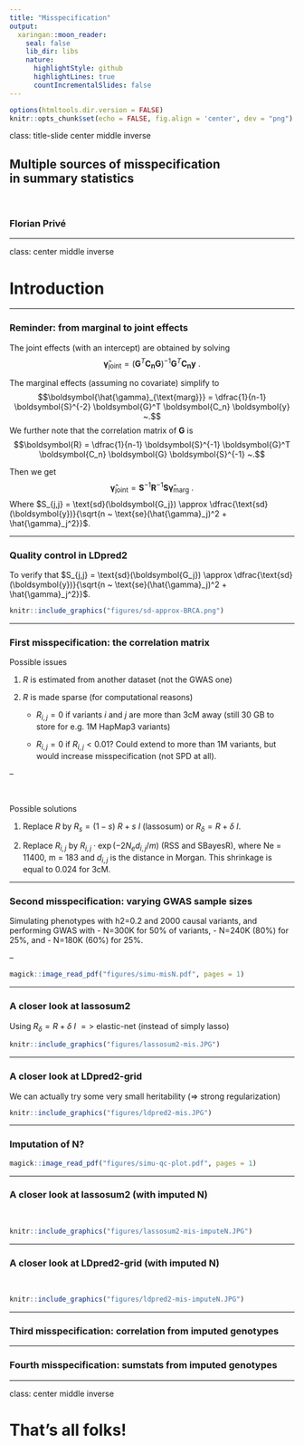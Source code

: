 ```yaml
---
title: "Misspecification"
output:
  xaringan::moon_reader:
    seal: false
    lib_dir: libs
    nature:
      highlightStyle: github
      highlightLines: true
      countIncrementalSlides: false
---
```


```r
options(htmltools.dir.version = FALSE)
knitr::opts_chunk$set(echo = FALSE, fig.align = 'center', dev = "png")
```

class: title-slide center middle inverse

## Multiple sources of misspecification<br>in summary statistics

<br>

### Florian Privé

---

class: center middle inverse

# Introduction

---

### Reminder: from marginal to joint effects

The joint effects (with an intercept) are obtained by solving
$$\boldsymbol{\hat{\gamma}_{\text{joint}}} = (\boldsymbol{G}^T \boldsymbol{C_n} \boldsymbol{G})^{-1} \boldsymbol{G}^T \boldsymbol{C_n} \boldsymbol{y} ~.$$

The marginal effects (assuming no covariate) simplify to 
$$\boldsymbol{\hat{\gamma}_{\text{marg}}} = \dfrac{1}{n-1} \boldsymbol{S}^{-2} \boldsymbol{G}^T \boldsymbol{C_n} \boldsymbol{y} ~.$$
We further note that the correlation matrix of $\boldsymbol{G}$ is $$\boldsymbol{R} =  \dfrac{1}{n-1} \boldsymbol{S}^{-1} \boldsymbol{G}^T \boldsymbol{C_n} \boldsymbol{G}  \boldsymbol{S}^{-1} ~.$$

Then we get 
$$\boldsymbol{\hat{\gamma}_{\text{joint}}} = \boldsymbol{S}^{-1} \boldsymbol{R}^{-1} \boldsymbol{S} \boldsymbol{\hat{\gamma}_{\text{marg}}} ~.$$
Where $S_{j,j} = \text{sd}(\boldsymbol{G_j}) \approx \dfrac{\text{sd}(\boldsymbol{y})}{\sqrt{n ~ \text{se}(\hat{\gamma}_j)^2 + \hat{\gamma}_j^2}}$.

---

### Quality control in LDpred2

To verify that $S_{j,j} = \text{sd}(\boldsymbol{G_j}) \approx \dfrac{\text{sd}(\boldsymbol{y})}{\sqrt{n ~ \text{se}(\hat{\gamma}_j)^2 + \hat{\gamma}_j^2}}$.

```r
knitr::include_graphics("figures/sd-approx-BRCA.png")
```

---

### **First misspecification**: the correlation matrix

Possible issues

1. $R$ is estimated from another dataset (not the GWAS one)

2. $R$ is made sparse (for computational reasons)

    - $R_{i,j}=0$ if variants $i$ and $j$ are more than 3cM away (still 30 GB to store for e.g. 1M HapMap3 variants)
    
    - $R_{i,j}=0$ if $R_{i,j}<0.01$? Could extend to more than 1M variants, but would increase misspecification (not SPD at all).
    
--

<br>

Possible solutions

1. Replace $R$ by $R_s = (1 - s) ~ R + s ~ I$ (lassosum) or $R_{\delta} = R + \delta ~ I$.

2. Replace $R_{i,j}$ by $R_{i,j} \cdot \exp(-2 N_e d_{i,j} / m)$ (RSS and SBayesR),
where Ne = 11400, m = 183 and $d_{i,j}$ is the distance in Morgan. This shrinkage is equal to $0.024$ for 3cM.
    
---

### **Second misspecification**: varying GWAS sample sizes

Simulating phenotypes with h2=0.2 and 2000 causal variants, and performing GWAS with 
- N=300K for 50% of variants, 
- N=240K (80%) for 25%, and 
- N=180K (60%) for 25%. 

--

```r
magick::image_read_pdf("figures/simu-misN.pdf", pages = 1)
```

---

### A closer look at lassosum2

Using $R_{\delta} = R + \delta ~ I$ $=>$ elastic-net (instead of simply lasso)

```r
knitr::include_graphics("figures/lassosum2-mis.JPG")
```

---

### A closer look at LDpred2-grid

We can actually try some very small heritability (=> strong regularization)

```r
knitr::include_graphics("figures/ldpred2-mis.JPG")
```

---

### Imputation of N?

```r
magick::image_read_pdf("figures/simu-qc-plot.pdf", pages = 1)
```

---

### A closer look at lassosum2 (with imputed N)

<br>

```r
knitr::include_graphics("figures/lassosum2-mis-imputeN.JPG")
```

---

### A closer look at LDpred2-grid (with imputed N)

<br>

```r
knitr::include_graphics("figures/ldpred2-mis-imputeN.JPG")
```

---

### **Third misspecification**: correlation from imputed genotypes


---

### **Fourth misspecification**: sumstats from imputed genotypes


---

class: center middle inverse

# That's all folks!

